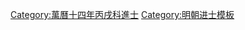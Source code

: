 {{Navbox
|name = 萬曆十四年丙戌科殿試金榜
|title = 萬曆十四年（[[1586年]]）丙戌科殿試金榜
|titlestyle = background-color:#FFD700;
|image =
|style = width:100%;text-align:center; 
|groupstyle = text-align:center; background-color:#FFD700;
|liststyle = text-align:center;
|state = {{{state<includeonly>|collapsed</includeonly>}}}
|group1 = 第一甲<br>賜進士及第<br>共3名
|list1 = '''[[唐文獻]]''' - '''[[楊道賓]]''' - '''[[舒弘志]]'''

|group2 = 第二甲<br>賜進士出身<br>共67名
|list2 = [[袁宗道]] - [[林承芳]] - [[吳應賓]] - [[查允元]] - [[王同休]] - [[高從禮]] - [[黃承玄]] - [[沈瓚 (萬曆進士)|沈　瓚]] - [[祝以豳]] - [[林茂桂]]<br>[[沈思充]] - [[吳鴻洙]] - [[蔡守愚]] - [[陸大成]] - [[韓策|韓　策]] - [[黃汝良]] - [[彭遵古]] - [[孫承榮]] - [[夏爋|夏　爋]] - [[全天敍]]<br>[[姚尚德]] - [[包應登]] - [[顧雲鳳]] - [[浦士衡]] - [[陳應龍]] - [[諸壽賢]] - [[徐堯莘]] - [[陳鳴華]] - [[陳濂 (萬曆進士)|陳　濂]] - [[鄭瑞星]]<br>[[胡克儉]] - [[陳所職]] - [[傅履階]] - [[梅守峻]] - [[吳道光]] - [[龔道立]] - [[洪敷誥]] - [[屈燦|屈　燦]] - [[張和中]] - [[陳道亨]]<br>[[張守頤]] - [[樊東謨]] - [[曹璜 (萬曆進士)|曹　璜]] - [[錢士鰲]] - [[閔文卿]] - [[李元實 (萬曆進士)|李元實]] - [[羅應斗]] - [[于仕廉|-{于}-仕廉]] - [[劉以煥]] - [[魏養蒙]]<br>[[陳所見]] - [[陸埜|陸　埜]] - [[劉黃裳]] - [[葛孔明]] - [[李維標]] - [[熊宇奇]] - [[張德明 (萬曆進士)|張德明]] - [[章憲文]] - [[洪澄源]] - [[林欲廈]]<br>[[陳果 (萬曆進士)|陳　果]] - [[郭俊 (明朝)|郭　俊]] - [[王志 (萬曆進士)|王　志]] - [[傅道統]] - [[蘇舜臣]] - [[康夢相]] - [[王就學]]<span style="color: #F7F7F7;"> - －－－ - －－－ - －－－</span>

|group3 = 第三甲<br>賜同進士出身<br>共281名
|list3 = [[韓學信]] - [[黃道月]] - [[羅大紘]] - [[張弋|張　弋]] - [[鄒德泳]] - [[戴燝|戴　燝]] - [[林祖述]] - [[薛三才]] - [[安希范]] - [[楊應時]]<br>[[陳容淳]] - [[李啓美]] - [[司憲 (萬曆進士)|司　憲]] - [[林汝詔]] - [[鄧美政]] - [[何淳之]] - [[張允升]] - [[蕭雲舉]] - [[李修吉]] - [[程子釴]]<br>[[唐世堯]] - [[唐斯盛]] - [[李汝珪]] - [[梁贊化]] - [[楊光訓]] - [[馬思恭]] - [[姜仲軾]] - [[傅慶貽 (萬曆進士)|傅慶貽]] - [[盛世翼]] - [[張泮|張　泮]]<br>[[李文熙 (萬曆進士)|李文熙]] - [[于天經|-{于}-天經]] - [[侯康|侯　康]] - [[鍾萬祿]] - [[陳遴瑋]] - [[汪應泰]] - [[褚國賢]] - [[趙鍾岷]] - [[劉三英]] - [[丁元荐]]<br>[[江鍾廉]] - [[王德完]] - [[鄧應祈]] - [[方元彥]] - [[劉夢周]] - [[王圖 (萬曆進士)|王　圖]] - [[呂兆熊]] - [[鍾允復]] - [[龔懋|龔　懋]] - [[趙夢麟]]<br>[[張集義]] - [[顧時化]] - [[龔文選]] - [[葉重第]] - [[蔡淮|蔡　淮]] - [[張令聞]] - [[陸應川]] - [[林繼衡]] - [[劉道隆]] - [[楊繼先]]<br>[[蔡淑逵]] - [[熊密|熊　密]] - [[綦才|綦　才]] - [[顧允元]] - [[沈天啓]] - [[陳惇臨]] - [[馮養志]] - [[傅商弼]] - [[唐興仁]] - [[任萬化]]<br>[[陳所問]] - [[陳義 (萬曆進士)|陳　義]] - [[韓文 (萬曆進士)|韓　文]] - [[王一鳴 (萬曆進士)|王一鳴]] - [[趙世典]] - [[耿隨龍]] - [[顏文選]] - [[梁祖齡]] - [[尹從淑]] - [[周如綸]]<br>[[張輔之]] - [[徐兆魁]] - [[顧龍禎]] - [[吳中明]] - [[曹光祚]] - [[李沂 (萬曆進士)|李　沂]] - [[邵鍪|邵　鍪]] - [[倪思益]] - [[吳洪績]] - [[張時顯]]<br>[[袁光宇]] - [[陶明禮]] - [[彭好古]] - [[杜允繼]] - [[吳弘濟]] - [[曾光魯]] - [[宋薦|宋　薦]] - [[王之彥]] - [[雷元善]] - [[蔡思穆]]<br>[[張一棟]] - [[孫繼有]] - [[趙思敏]] - [[聶世潤]] - [[蕭奇烋]] - [[何太庚]] - [[侯廷珮]] - [[李秩|李　秩]] - [[馬邦良]] - [[金繼震]]<br>[[水卿謨]] - [[王立賢]] - [[劉源澄 (萬曆進士)|劉源澄]] - [[陳洪烈]] - [[鄭得書]] - [[陳于王|陳-{于}-王]] - [[李養質]] - [[歐陽勁]] - [[任僖|任　僖]] - [[周應鰲]]<br>[[高環 (萬曆進士)|高　環]] - [[李起元]] - [[林夢鶴]] - [[吳崇禮]] - [[張時修 (明朝)|張時修]] - [[陳蘊|陳　蘊]] - [[周之鼎]] - [[李宗延]] - [[楊遇 (萬曆進士)|楊　遇]] - [[王之翰 (萬曆進士)|王之翰]]<br>[[秦鄰晉]] - [[錢允元]] - [[黃大節 (萬曆進士)|黃大節]] - [[吳楷|吳　楷]] - [[費必興]] - [[劉曰梧]] - [[許子偉]] - [[周著|周　著]] - [[王都 (萬曆進士)|王　都]] - [[方大美]]<br>[[韓邦域]] - [[張庚 (萬曆進士)|張　庚]] - [[彭錫命]] - [[常道立 (漢陽)|常道立]] - [[彭烊|彭　烊]] - [[冀體|冀　體]] - [[熊鳴夏]] - [[宋棠|宋　棠]] - [[吳尚友]] - [[趙完璧 (萬曆進士)|趙完璧]]<br>[[高進孝]] - [[項德楨]] - [[劉道亨]] - [[王道正]] - [[葉煒 (萬曆進士)|葉　煒]] - [[李伯華]] - [[岑應春]] - [[曹愈參]] - [[邢懋敬]] - [[潘大復]]<br>[[張正學 (萬曆丙戌進士)|張正學]] - [[袁茂英]] - [[耿爭光]] - [[王建中 (萬曆丙戌進士)|王建中]] - [[王孟煦]] - [[楊廷蘭]] - [[范以淑]] - [[曾礪|曾　礪]] - [[王如堅]] - [[田立家]]<br>[[朱士佳]] - [[曹大咸]] - [[樊鎔|樊　鎔]] - [[顧紳|顧　紳]] - [[徐存德]] - [[蔣行義]] - [[朱誥|朱　誥]] - [[汪環|汪　環]] - [[柳佐|柳　佐]] - [[何出圖]]<br>[[司諫|司　諫]] - [[蕭重望]] - [[景章|景　章]] - [[黃之俊]] - [[延論|延　論]] - [[曾開泰]] - [[郭應時]] - [[朱昌|朱　昌]] - [[徐元正 (萬曆進士)|徐元正]] - [[王佐 (萬曆進士)|王　佐]]<br>[[李大武]] - [[蓋國士]] - [[袁黃|袁　黃]] - [[毛壽南]] - [[王祿兆]] - [[李璣 (萬曆進士)|李　璣]] - [[岳九逵]] - [[艾維新]] - [[王士昌]] - [[吳期炤]]<br>[[彭應捷]] - [[朱爵|朱　爵]] - [[閔遠慶]] - [[王嘉賓 (萬曆進士)|王嘉賓]] - [[劉為楫]] - [[黃縉 (萬曆進士)|黃　縉]] - [[王嘉謨 (萬曆進士)|王嘉謨]] - [[李楠 (萬曆丙戌進士)|李　楠]] - [[張應槐]] - [[吳應明]]<br>[[林守信]] - [[李杜 (萬曆丙戌進士)|李　杜]] - [[劉弘寶]] - [[柴堯年]] - [[石岩 (萬曆進士)|石　岩]] - [[魏諤|魏　諤]] - [[崔邦亮]] - [[楊伯柯]] - [[楊宏科]] - [[李賦秀]]<br>[[劉大受 (萬曆丙戌進士)|劉大受]] - [[陸經 (萬曆進士)|陸　經]] - [[顧允成]] - [[余炶|余　炶]] - [[邢有忭]] - [[李日茂]] - [[林璣|林　璣]] - [[周獻臣]] - [[周嗣哲]] - [[謝朝佐]]<br>[[王一魁]] - [[夏國寶]] - [[張濤 (萬曆進士)|張　濤]] - [[韓擢|韓　擢]] - [[徐夢麟 (萬曆進士)|徐夢麟]] - [[王宗蓁]] - [[韓魏|韓　魏]] - [[葉麃|葉　麃]] - [[林震 (萬曆進士)|林　震]] - [[留敬臣]]<br>[[何喬遠]] - [[田大益]] - [[徐任道]] - [[徐成楚]] - [[許汝魁]] - [[郭如魯]] - [[伍文煥]] - [[羅緄|羅　緄]] - [[趙家相]] - [[王希夔]]<br>[[趙標|趙　標]] - [[盛稔|盛　稔]] - [[李光輝 (萬曆進士)|李光輝]] - [[宋應和]] - [[吳之望]] - [[任道學]] - [[張斗 (萬曆丙戌進士)|張　斗]] - [[李守貞 (萬曆進士)|李守貞]] - [[李承槐]] - [[盧傳元]]<br>[[盧明諏]] - [[傅肖形]] - [[張翰 (萬曆進士)|張　翰]] - [[徐庭綬]] - [[甯嘉猷]] - [[鄭舉|鄭　舉]] - [[楊耿光 (萬曆進士)|杨耿光]] - [[周玄暐]] - [[陳大道 (萬曆進士)|陳大道]] - [[婁希亮]]<br>[[吳文燦]] - [[王釐土]] - [[董肇胤]] - [[嚴正邦]] - [[高巖 (萬曆進士)|高　巖]] - [[劉訥 (萬曆進士)|劉　訥]] - [[張應鳳]] - [[弋鶴|弋　鶴]] - [[韓范 (萬曆進士)|韓　范]] - [[曹代蕭]]<br>[[張國紀 (萬曆進士)|張國紀]]<span style="color: #FFFFFF;"> - －－－ - －－－ - －－－ - －－－ - －－－ - －－－ - －－－ - －－－ - －－－</span>
|belowstyle = text-align: center; background-color:#FFD700;
|below='''前一科：[[Template:萬曆十一年癸未科殿試金榜|萬曆十一年癸未科]]　'''·'''　後一科：[[Template:萬曆十七年己丑科殿試金榜|萬曆十七年己丑科]]'''<br>'''同科進士：[[Template:萬曆十四年丙戌科武會試金榜|萬曆十四年丙戌武科]]'''
}}
[[Category:萬曆十四年丙戌科進士]]
<noinclude>
[[Category:萬曆十四年丙戌科進士| ]]
[[Category:明朝进士模板]]</noinclude>